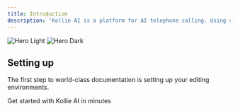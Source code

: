 ```yaml
---
title: Introduction
description: 'Kollie AI is a platform for AI telephone calling. Using our API, you can easily make phone calls with a programmable voice agent.'
---
```


<img
  className="block dark:hidden"
  src="/images/hero-light.png"
  alt="Hero Light"
/>
<img
  className="hidden dark:block"
  src="/images/hero-dark.png"
  alt="Hero Dark"
/>

## Setting up

The first step to world-class documentation is setting up your editing environments.

<CardGroup cols={2}>
  <Card
    title="Quickstart"
    icon="pen-to-square"
    href="https://docs.kollie.ai/quickstart"
  >
    Get started with Kollie AI in minutes
  </Card>
  
</CardGroup>